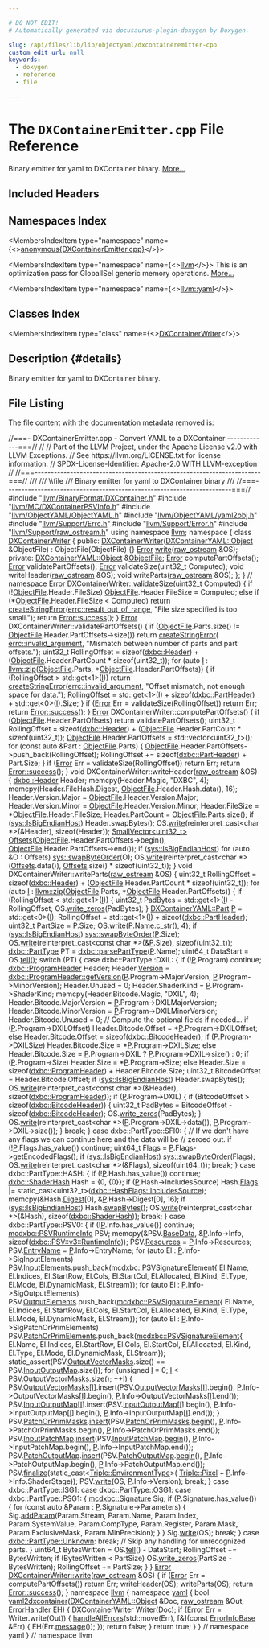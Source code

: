 ```yaml
---

# DO NOT EDIT!
# Automatically generated via docusaurus-plugin-doxygen by Doxygen.

slug: /api/files/lib/lib/objectyaml/dxcontaineremitter-cpp
custom_edit_url: null
keywords:
  - doxygen
  - reference
  - file

---
```





# The `DXContainerEmitter.cpp` File Reference

<DoxygenPage pluginConfig={pluginConfig}>

Binary emitter for yaml to DXContainer binary. <a href="#details">More...</a>

## Included Headers

<IncludesList>
<IncludesListItem
  filePath="llvm/BinaryFormat/DXContainer.h"
  permalink="/docs/api/files/include/include/llvm/include/llvm/binaryformat/dxcontainer-h"
  isLocal="true" />
<IncludesListItem
  filePath="llvm/MC/DXContainerPSVInfo.h"
  permalink="/docs/api/files/include/include/llvm/include/llvm/mc/dxcontainerpsvinfo-h"
  isLocal="true" />
<IncludesListItem
  filePath="llvm/ObjectYAML/ObjectYAML.h"
  permalink="/docs/api/files/include/include/llvm/include/llvm/objectyaml/objectyaml-h"
  isLocal="true" />
<IncludesListItem
  filePath="llvm/ObjectYAML/yaml2obj.h"
  permalink="/docs/api/files/include/include/llvm/include/llvm/objectyaml/yaml2obj-h"
  isLocal="true" />
<IncludesListItem
  filePath="llvm/Support/Errc.h"
  permalink="/docs/api/files/include/include/llvm/include/llvm/support/errc-h"
  isLocal="true" />
<IncludesListItem
  filePath="llvm/Support/Error.h"
  permalink="/docs/api/files/include/include/llvm/include/llvm/support/error-h"
  isLocal="true" />
<IncludesListItem
  filePath="llvm/Support/raw_ostream.h"
  permalink="/docs/api/files/include/include/llvm/include/llvm/support/raw-ostream-h"
  isLocal="true" />
</IncludesList>

## Namespaces Index

<MembersIndex>

<MembersIndexItem
  type="namespace"
  name={<><a href="/docs/api/namespaces/anonymous-dxcontaineremitter-cpp-">anonymous&#123;DXContainerEmitter.cpp&#125;</a></>}>
</MembersIndexItem>

<MembersIndexItem
  type="namespace"
  name={<><a href="/docs/api/namespaces/llvm">llvm</a></>}>
This is an optimization pass for GlobalISel generic memory operations. <a href="/docs/api/namespaces/llvm/#details">More...</a>
</MembersIndexItem>

<MembersIndexItem
  type="namespace"
  name={<><a href="/docs/api/namespaces/llvm/yaml">llvm::yaml</a></>}>
</MembersIndexItem>

</MembersIndex>

## Classes Index

<MembersIndex>

<MembersIndexItem
  type="class"
  name={<><a href="/docs/api/classes/anonymous-namespace-dxcontaineremitter-cpp-/dxcontainerwriter">DXContainerWriter</a></>}>
</MembersIndexItem>

</MembersIndex>

## Description {#details}

Binary emitter for yaml to DXContainer binary.

## File Listing

The file content with the documentation metadata removed is:

<ProgramListing>

<Link id="l00001" /><CodeLine lineNumber="1"><span class="doxyHighlightComment">//===- DXContainerEmitter.cpp - Convert YAML to a DXContainer -------------===//</span></CodeLine>
<Link id="l00002" /><CodeLine lineNumber="2"><span class="doxyHighlightComment">//</span></CodeLine>
<Link id="l00003" /><CodeLine lineNumber="3"><span class="doxyHighlightComment">// Part of the LLVM Project, under the Apache License v2.0 with LLVM Exceptions.</span></CodeLine>
<Link id="l00004" /><CodeLine lineNumber="4"><span class="doxyHighlightComment">// See https://llvm.org/LICENSE.txt for license information.</span></CodeLine>
<Link id="l00005" /><CodeLine lineNumber="5"><span class="doxyHighlightComment">// SPDX-License-Identifier: Apache-2.0 WITH LLVM-exception</span></CodeLine>
<Link id="l00006" /><CodeLine lineNumber="6"><span class="doxyHighlightComment">//</span></CodeLine>
<Link id="l00007" /><CodeLine lineNumber="7"><span class="doxyHighlightComment">//===----------------------------------------------------------------------===//</span></CodeLine>
<Link id="l00008" /><CodeLine lineNumber="8"><span class="doxyHighlightComment">///</span></CodeLine>
<Link id="l00009" /><CodeLine lineNumber="9"><span class="doxyHighlightComment">/// \\file</span></CodeLine>
<Link id="l00010" /><CodeLine lineNumber="10"><span class="doxyHighlightComment">/// Binary emitter for yaml to DXContainer binary</span></CodeLine>
<Link id="l00011" /><CodeLine lineNumber="11"><span class="doxyHighlightComment">///</span></CodeLine>
<Link id="l00012" /><CodeLine lineNumber="12"><span class="doxyHighlightComment">//===----------------------------------------------------------------------===//</span></CodeLine>
<Link id="l00013" /><CodeLine lineNumber="13"></CodeLine>
<Link id="l00014" /><CodeLine lineNumber="14"><span class="doxyHighlightPreprocessor">#include &quot;<a href="/docs/api/files/include/include/llvm/include/llvm/binaryformat/dxcontainer-h">llvm/BinaryFormat/DXContainer.h</a>&quot;</span></CodeLine>
<Link id="l00015" /><CodeLine lineNumber="15"><span class="doxyHighlightPreprocessor">#include &quot;<a href="/docs/api/files/include/include/llvm/include/llvm/mc/dxcontainerpsvinfo-h">llvm/MC/DXContainerPSVInfo.h</a>&quot;</span></CodeLine>
<Link id="l00016" /><CodeLine lineNumber="16"><span class="doxyHighlightPreprocessor">#include &quot;<a href="/docs/api/files/include/include/llvm/include/llvm/objectyaml/objectyaml-h">llvm/ObjectYAML/ObjectYAML.h</a>&quot;</span></CodeLine>
<Link id="l00017" /><CodeLine lineNumber="17"><span class="doxyHighlightPreprocessor">#include &quot;<a href="/docs/api/files/include/include/llvm/include/llvm/objectyaml/yaml2obj-h">llvm/ObjectYAML/yaml2obj.h</a>&quot;</span></CodeLine>
<Link id="l00018" /><CodeLine lineNumber="18"><span class="doxyHighlightPreprocessor">#include &quot;<a href="/docs/api/files/include/include/llvm/include/llvm/support/errc-h">llvm/Support/Errc.h</a>&quot;</span></CodeLine>
<Link id="l00019" /><CodeLine lineNumber="19"><span class="doxyHighlightPreprocessor">#include &quot;<a href="/docs/api/files/include/include/llvm/include/llvm/support/error-h">llvm/Support/Error.h</a>&quot;</span></CodeLine>
<Link id="l00020" /><CodeLine lineNumber="20"><span class="doxyHighlightPreprocessor">#include &quot;<a href="/docs/api/files/include/include/llvm/include/llvm/support/raw-ostream-h">llvm/Support/raw&#95;ostream.h</a>&quot;</span></CodeLine>
<Link id="l00021" /><CodeLine lineNumber="21"></CodeLine>
<Link id="l00022" /><CodeLine lineNumber="22"><span class="doxyHighlightKeyword">using namespace </span><span class="doxyHighlight"><a href="/docs/api/namespaces/llvm">llvm</a>;</span></CodeLine>
<Link id="l00023" /><CodeLine lineNumber="23"></CodeLine>
<Link id="l00024" /><CodeLine lineNumber="24" lineLink="/docs/api/namespaces/anonymous-dxcontaineremitter-cpp-"><span class="doxyHighlightKeyword">namespace </span><span class="doxyHighlight">&#123;</span></CodeLine>
<Link id="l00025" /><CodeLine lineNumber="25" lineLink="/docs/api/classes/anonymous-namespace-dxcontaineremitter-cpp-/dxcontainerwriter"><span class="doxyHighlightKeyword">class </span><span class="doxyHighlight"><a href="/docs/api/classes/anonymous-namespace-dxcontaineremitter-cpp-/dxcontainerwriter/#a652830f2daa92a1e63b02d168c4729af">DXContainerWriter</a> &#123;</span></CodeLine>
<Link id="l00026" /><CodeLine lineNumber="26"><span class="doxyHighlightKeyword">public</span><span class="doxyHighlight">:</span></CodeLine>
<Link id="l00027" /><CodeLine lineNumber="27" lineLink="/docs/api/classes/anonymous-namespace-dxcontaineremitter-cpp-/dxcontainerwriter/#a652830f2daa92a1e63b02d168c4729af"><span class="doxyHighlight">  <a href="/docs/api/classes/anonymous-namespace-dxcontaineremitter-cpp-/dxcontainerwriter/#a652830f2daa92a1e63b02d168c4729af">DXContainerWriter</a>(<a href="/docs/api/structs/llvm/dxcontaineryaml/object">DXContainerYAML::Object</a> &amp;ObjectFile)</span></CodeLine>
<Link id="l00028" /><CodeLine lineNumber="28"><span class="doxyHighlight">      : ObjectFile(ObjectFile) &#123;&#125;</span></CodeLine>
<Link id="l00029" /><CodeLine lineNumber="29"></CodeLine>
<Link id="l00030" /><CodeLine lineNumber="30"><span class="doxyHighlight">  <a href="/docs/api/classes/llvm/error">Error</a> <a href="/docs/api/namespaces/llvm/#a7363e46d4dd6c78affffabaea0de482b">write</a>(<a href="/docs/api/classes/llvm/raw-ostream">raw&#95;ostream</a> &amp;OS);</span></CodeLine>
<Link id="l00031" /><CodeLine lineNumber="31"></CodeLine>
<Link id="l00032" /><CodeLine lineNumber="32"><span class="doxyHighlightKeyword">private</span><span class="doxyHighlight">:</span></CodeLine>
<Link id="l00033" /><CodeLine lineNumber="33"><span class="doxyHighlight">  <a href="/docs/api/structs/llvm/dxcontaineryaml/object">DXContainerYAML::Object</a> &amp;<a href="/docs/api/classes/llvm/object/objectfile">ObjectFile</a>;</span></CodeLine>
<Link id="l00034" /><CodeLine lineNumber="34"></CodeLine>
<Link id="l00035" /><CodeLine lineNumber="35"><span class="doxyHighlight">  <a href="/docs/api/classes/llvm/error">Error</a> computePartOffsets();</span></CodeLine>
<Link id="l00036" /><CodeLine lineNumber="36"><span class="doxyHighlight">  <a href="/docs/api/classes/llvm/error">Error</a> validatePartOffsets();</span></CodeLine>
<Link id="l00037" /><CodeLine lineNumber="37"><span class="doxyHighlight">  <a href="/docs/api/classes/llvm/error">Error</a> validateSize(uint32&#95;t Computed);</span></CodeLine>
<Link id="l00038" /><CodeLine lineNumber="38"></CodeLine>
<Link id="l00039" /><CodeLine lineNumber="39"><span class="doxyHighlight">  </span><span class="doxyHighlightKeywordType">void</span><span class="doxyHighlight"> writeHeader(<a href="/docs/api/classes/llvm/raw-ostream">raw&#95;ostream</a> &amp;OS);</span></CodeLine>
<Link id="l00040" /><CodeLine lineNumber="40"><span class="doxyHighlight">  </span><span class="doxyHighlightKeywordType">void</span><span class="doxyHighlight"> writeParts(<a href="/docs/api/classes/llvm/raw-ostream">raw&#95;ostream</a> &amp;OS);</span></CodeLine>
<Link id="l00041" /><CodeLine lineNumber="41"><span class="doxyHighlight">&#125;;</span></CodeLine>
<Link id="l00042" /><CodeLine lineNumber="42"><span class="doxyHighlight">&#125; </span><span class="doxyHighlightComment">// namespace</span></CodeLine>
<Link id="l00043" /><CodeLine lineNumber="43"></CodeLine>
<Link id="l00044" /><CodeLine lineNumber="44"><span class="doxyHighlight"><a href="/docs/api/classes/llvm/error">Error</a> DXContainerWriter::validateSize(uint32&#95;t Computed) &#123;</span></CodeLine>
<Link id="l00045" /><CodeLine lineNumber="45"><span class="doxyHighlight">  </span><span class="doxyHighlightKeywordFlow">if</span><span class="doxyHighlight"> (!<a href="/docs/api/classes/llvm/object/objectfile">ObjectFile</a>.Header.FileSize)</span></CodeLine>
<Link id="l00046" /><CodeLine lineNumber="46"><span class="doxyHighlight">    <a href="/docs/api/classes/llvm/object/objectfile">ObjectFile</a>.Header.FileSize = Computed;</span></CodeLine>
<Link id="l00047" /><CodeLine lineNumber="47"><span class="doxyHighlight">  </span><span class="doxyHighlightKeywordFlow">else</span><span class="doxyHighlight"> </span><span class="doxyHighlightKeywordFlow">if</span><span class="doxyHighlight"> (&#42;<a href="/docs/api/classes/llvm/object/objectfile">ObjectFile</a>.Header.FileSize &lt; Computed)</span></CodeLine>
<Link id="l00048" /><CodeLine lineNumber="48"><span class="doxyHighlight">    </span><span class="doxyHighlightKeywordFlow">return</span><span class="doxyHighlight"> <a href="/docs/api/namespaces/llvm/#a4d2fd926089a58d482fb67a362e11bad">createStringError</a>(<a href="/docs/api/namespaces/llvm/#a59739a4f15fb2ec57a6b7fcfe938546ba8e0fafb181567cc468e1ee81983d739d">errc::result&#95;out&#95;of&#95;range</a>,</span></CodeLine>
<Link id="l00049" /><CodeLine lineNumber="49"><span class="doxyHighlight">                             </span><span class="doxyHighlightStringLiteral">&quot;File size specified is too small.&quot;</span><span class="doxyHighlight">);</span></CodeLine>
<Link id="l00050" /><CodeLine lineNumber="50"><span class="doxyHighlight">  </span><span class="doxyHighlightKeywordFlow">return</span><span class="doxyHighlight"> <a href="/docs/api/classes/llvm/error/#a4dfd0813c3d0e0a30439b5a3e9196b59">Error::success</a>();</span></CodeLine>
<Link id="l00051" /><CodeLine lineNumber="51"><span class="doxyHighlight">&#125;</span></CodeLine>
<Link id="l00052" /><CodeLine lineNumber="52"></CodeLine>
<Link id="l00053" /><CodeLine lineNumber="53"><span class="doxyHighlight"><a href="/docs/api/classes/llvm/error">Error</a> DXContainerWriter::validatePartOffsets() &#123;</span></CodeLine>
<Link id="l00054" /><CodeLine lineNumber="54"><span class="doxyHighlight">  </span><span class="doxyHighlightKeywordFlow">if</span><span class="doxyHighlight"> (<a href="/docs/api/classes/llvm/object/objectfile">ObjectFile</a>.Parts.size() != <a href="/docs/api/classes/llvm/object/objectfile">ObjectFile</a>.Header.PartOffsets-&gt;size())</span></CodeLine>
<Link id="l00055" /><CodeLine lineNumber="55"><span class="doxyHighlight">    </span><span class="doxyHighlightKeywordFlow">return</span><span class="doxyHighlight"> <a href="/docs/api/namespaces/llvm/#a4d2fd926089a58d482fb67a362e11bad">createStringError</a>(</span></CodeLine>
<Link id="l00056" /><CodeLine lineNumber="56"><span class="doxyHighlight">        <a href="/docs/api/namespaces/llvm/#a59739a4f15fb2ec57a6b7fcfe938546bae55d43eabeefe5a8271b4a3c898bd18f">errc::invalid&#95;argument</a>,</span></CodeLine>
<Link id="l00057" /><CodeLine lineNumber="57"><span class="doxyHighlight">        </span><span class="doxyHighlightStringLiteral">&quot;Mismatch between number of parts and part offsets.&quot;</span><span class="doxyHighlight">);</span></CodeLine>
<Link id="l00058" /><CodeLine lineNumber="58"><span class="doxyHighlight">  uint32&#95;t RollingOffset =</span></CodeLine>
<Link id="l00059" /><CodeLine lineNumber="59"><span class="doxyHighlight">      </span><span class="doxyHighlightKeyword">sizeof</span><span class="doxyHighlight">(<a href="/docs/api/structs/llvm/dxbc/header">dxbc::Header</a>) + (<a href="/docs/api/classes/llvm/object/objectfile">ObjectFile</a>.Header.PartCount &#42; </span><span class="doxyHighlightKeyword">sizeof</span><span class="doxyHighlight">(uint32&#95;t));</span></CodeLine>
<Link id="l00060" /><CodeLine lineNumber="60"><span class="doxyHighlight">  </span><span class="doxyHighlightKeywordFlow">for</span><span class="doxyHighlight"> (</span><span class="doxyHighlightKeyword">auto</span><span class="doxyHighlight"> <a href="/docs/api/files/lib/lib/support/md5-cpp/#ac0eafdc9ee161b71e7af98af736952fd">I</a> : <a href="/docs/api/namespaces/llvm/#a06041e3bf4b0a9e8984809413ddd9506">llvm::zip</a>(<a href="/docs/api/classes/llvm/object/objectfile">ObjectFile</a>.Parts, &#42;<a href="/docs/api/classes/llvm/object/objectfile">ObjectFile</a>.Header.PartOffsets)) &#123;</span></CodeLine>
<Link id="l00061" /><CodeLine lineNumber="61"><span class="doxyHighlight">    </span><span class="doxyHighlightKeywordFlow">if</span><span class="doxyHighlight"> (RollingOffset &gt; std::get&lt;1&gt;(<a href="/docs/api/files/lib/lib/support/md5-cpp/#ac0eafdc9ee161b71e7af98af736952fd">I</a>))</span></CodeLine>
<Link id="l00062" /><CodeLine lineNumber="62"><span class="doxyHighlight">      </span><span class="doxyHighlightKeywordFlow">return</span><span class="doxyHighlight"> <a href="/docs/api/namespaces/llvm/#a4d2fd926089a58d482fb67a362e11bad">createStringError</a>(<a href="/docs/api/namespaces/llvm/#a59739a4f15fb2ec57a6b7fcfe938546bae55d43eabeefe5a8271b4a3c898bd18f">errc::invalid&#95;argument</a>,</span></CodeLine>
<Link id="l00063" /><CodeLine lineNumber="63"><span class="doxyHighlight">                               </span><span class="doxyHighlightStringLiteral">&quot;Offset mismatch, not enough space for data.&quot;</span><span class="doxyHighlight">);</span></CodeLine>
<Link id="l00064" /><CodeLine lineNumber="64"><span class="doxyHighlight">    RollingOffset =</span></CodeLine>
<Link id="l00065" /><CodeLine lineNumber="65"><span class="doxyHighlight">        std::get&lt;1&gt;(<a href="/docs/api/files/lib/lib/support/md5-cpp/#ac0eafdc9ee161b71e7af98af736952fd">I</a>) + </span><span class="doxyHighlightKeyword">sizeof</span><span class="doxyHighlight">(<a href="/docs/api/structs/llvm/dxbc/partheader">dxbc::PartHeader</a>) + std::get&lt;0&gt;(<a href="/docs/api/files/lib/lib/support/md5-cpp/#ac0eafdc9ee161b71e7af98af736952fd">I</a>).Size;</span></CodeLine>
<Link id="l00066" /><CodeLine lineNumber="66"><span class="doxyHighlight">  &#125;</span></CodeLine>
<Link id="l00067" /><CodeLine lineNumber="67"><span class="doxyHighlight">  </span><span class="doxyHighlightKeywordFlow">if</span><span class="doxyHighlight"> (<a href="/docs/api/classes/llvm/error">Error</a> Err = validateSize(RollingOffset))</span></CodeLine>
<Link id="l00068" /><CodeLine lineNumber="68"><span class="doxyHighlight">    </span><span class="doxyHighlightKeywordFlow">return</span><span class="doxyHighlight"> Err;</span></CodeLine>
<Link id="l00069" /><CodeLine lineNumber="69"></CodeLine>
<Link id="l00070" /><CodeLine lineNumber="70"><span class="doxyHighlight">  </span><span class="doxyHighlightKeywordFlow">return</span><span class="doxyHighlight"> <a href="/docs/api/classes/llvm/error/#a4dfd0813c3d0e0a30439b5a3e9196b59">Error::success</a>();</span></CodeLine>
<Link id="l00071" /><CodeLine lineNumber="71"><span class="doxyHighlight">&#125;</span></CodeLine>
<Link id="l00072" /><CodeLine lineNumber="72"></CodeLine>
<Link id="l00073" /><CodeLine lineNumber="73"><span class="doxyHighlight"><a href="/docs/api/classes/llvm/error">Error</a> DXContainerWriter::computePartOffsets() &#123;</span></CodeLine>
<Link id="l00074" /><CodeLine lineNumber="74"><span class="doxyHighlight">  </span><span class="doxyHighlightKeywordFlow">if</span><span class="doxyHighlight"> (<a href="/docs/api/classes/llvm/object/objectfile">ObjectFile</a>.Header.PartOffsets)</span></CodeLine>
<Link id="l00075" /><CodeLine lineNumber="75"><span class="doxyHighlight">    </span><span class="doxyHighlightKeywordFlow">return</span><span class="doxyHighlight"> validatePartOffsets();</span></CodeLine>
<Link id="l00076" /><CodeLine lineNumber="76"><span class="doxyHighlight">  uint32&#95;t RollingOffset =</span></CodeLine>
<Link id="l00077" /><CodeLine lineNumber="77"><span class="doxyHighlight">      </span><span class="doxyHighlightKeyword">sizeof</span><span class="doxyHighlight">(<a href="/docs/api/structs/llvm/dxbc/header">dxbc::Header</a>) + (<a href="/docs/api/classes/llvm/object/objectfile">ObjectFile</a>.Header.PartCount &#42; </span><span class="doxyHighlightKeyword">sizeof</span><span class="doxyHighlight">(uint32&#95;t));</span></CodeLine>
<Link id="l00078" /><CodeLine lineNumber="78"><span class="doxyHighlight">  <a href="/docs/api/classes/llvm/object/objectfile">ObjectFile</a>.Header.PartOffsets = std::vector&lt;uint32&#95;t&gt;();</span></CodeLine>
<Link id="l00079" /><CodeLine lineNumber="79"><span class="doxyHighlight">  </span><span class="doxyHighlightKeywordFlow">for</span><span class="doxyHighlight"> (</span><span class="doxyHighlightKeyword">const</span><span class="doxyHighlight"> </span><span class="doxyHighlightKeyword">auto</span><span class="doxyHighlight"> &amp;Part : <a href="/docs/api/classes/llvm/object/objectfile">ObjectFile</a>.Parts) &#123;</span></CodeLine>
<Link id="l00080" /><CodeLine lineNumber="80"><span class="doxyHighlight">    <a href="/docs/api/classes/llvm/object/objectfile">ObjectFile</a>.Header.PartOffsets-&gt;push&#95;back(RollingOffset);</span></CodeLine>
<Link id="l00081" /><CodeLine lineNumber="81"><span class="doxyHighlight">    RollingOffset += </span><span class="doxyHighlightKeyword">sizeof</span><span class="doxyHighlight">(<a href="/docs/api/structs/llvm/dxbc/partheader">dxbc::PartHeader</a>) + Part.Size;</span></CodeLine>
<Link id="l00082" /><CodeLine lineNumber="82"><span class="doxyHighlight">  &#125;</span></CodeLine>
<Link id="l00083" /><CodeLine lineNumber="83"><span class="doxyHighlight">  </span><span class="doxyHighlightKeywordFlow">if</span><span class="doxyHighlight"> (<a href="/docs/api/classes/llvm/error">Error</a> Err = validateSize(RollingOffset))</span></CodeLine>
<Link id="l00084" /><CodeLine lineNumber="84"><span class="doxyHighlight">    </span><span class="doxyHighlightKeywordFlow">return</span><span class="doxyHighlight"> Err;</span></CodeLine>
<Link id="l00085" /><CodeLine lineNumber="85"></CodeLine>
<Link id="l00086" /><CodeLine lineNumber="86"><span class="doxyHighlight">  </span><span class="doxyHighlightKeywordFlow">return</span><span class="doxyHighlight"> <a href="/docs/api/classes/llvm/error/#a4dfd0813c3d0e0a30439b5a3e9196b59">Error::success</a>();</span></CodeLine>
<Link id="l00087" /><CodeLine lineNumber="87"><span class="doxyHighlight">&#125;</span></CodeLine>
<Link id="l00088" /><CodeLine lineNumber="88"></CodeLine>
<Link id="l00089" /><CodeLine lineNumber="89"><span class="doxyHighlightKeywordType">void</span><span class="doxyHighlight"> DXContainerWriter::writeHeader(<a href="/docs/api/classes/llvm/raw-ostream">raw&#95;ostream</a> &amp;OS) &#123;</span></CodeLine>
<Link id="l00090" /><CodeLine lineNumber="90"><span class="doxyHighlight">  <a href="/docs/api/structs/llvm/dxbc/header">dxbc::Header</a> Header;</span></CodeLine>
<Link id="l00091" /><CodeLine lineNumber="91"><span class="doxyHighlight">  memcpy(Header.Magic, </span><span class="doxyHighlightStringLiteral">&quot;DXBC&quot;</span><span class="doxyHighlight">, 4);</span></CodeLine>
<Link id="l00092" /><CodeLine lineNumber="92"><span class="doxyHighlight">  memcpy(Header.FileHash.Digest, <a href="/docs/api/classes/llvm/object/objectfile">ObjectFile</a>.Header.Hash.data(), 16);</span></CodeLine>
<Link id="l00093" /><CodeLine lineNumber="93"><span class="doxyHighlight">  Header.Version.Major = <a href="/docs/api/classes/llvm/object/objectfile">ObjectFile</a>.Header.Version.Major;</span></CodeLine>
<Link id="l00094" /><CodeLine lineNumber="94"><span class="doxyHighlight">  Header.Version.Minor = <a href="/docs/api/classes/llvm/object/objectfile">ObjectFile</a>.Header.Version.Minor;</span></CodeLine>
<Link id="l00095" /><CodeLine lineNumber="95"><span class="doxyHighlight">  Header.FileSize = &#42;<a href="/docs/api/classes/llvm/object/objectfile">ObjectFile</a>.Header.FileSize;</span></CodeLine>
<Link id="l00096" /><CodeLine lineNumber="96"><span class="doxyHighlight">  Header.PartCount = <a href="/docs/api/classes/llvm/object/objectfile">ObjectFile</a>.Parts.size();</span></CodeLine>
<Link id="l00097" /><CodeLine lineNumber="97"><span class="doxyHighlight">  </span><span class="doxyHighlightKeywordFlow">if</span><span class="doxyHighlight"> (<a href="/docs/api/namespaces/llvm/sys/#ab9f705441a3a825d4b8a93ca4476d4e7">sys::IsBigEndianHost</a>)</span></CodeLine>
<Link id="l00098" /><CodeLine lineNumber="98"><span class="doxyHighlight">    Header.swapBytes();</span></CodeLine>
<Link id="l00099" /><CodeLine lineNumber="99"><span class="doxyHighlight">  OS.<a href="/docs/api/classes/llvm/raw-ostream/#a6e0cbc5c8568d8446c284c8538b2c9f1">write</a>(</span><span class="doxyHighlightKeyword">reinterpret&#95;cast&lt;</span><span class="doxyHighlightKeywordType">char</span><span class="doxyHighlight"> &#42;</span><span class="doxyHighlightKeyword">&gt;</span><span class="doxyHighlight">(&amp;Header), </span><span class="doxyHighlightKeyword">sizeof</span><span class="doxyHighlight">(Header));</span></CodeLine>
<Link id="l00100" /><CodeLine lineNumber="100"><span class="doxyHighlight">  <a href="/docs/api/classes/llvm/smallvector">SmallVector&lt;uint32&#95;t&gt;</a> <a href="/docs/api/namespaces/llvm/si/kernelinputoffsets/#a58b4eae4b0a45d478c7c0f3959b04612">Offsets</a>(<a href="/docs/api/classes/llvm/object/objectfile">ObjectFile</a>.Header.PartOffsets-&gt;begin(),</span></CodeLine>
<Link id="l00101" /><CodeLine lineNumber="101"><span class="doxyHighlight">                                <a href="/docs/api/classes/llvm/object/objectfile">ObjectFile</a>.Header.PartOffsets-&gt;end());</span></CodeLine>
<Link id="l00102" /><CodeLine lineNumber="102"><span class="doxyHighlight">  </span><span class="doxyHighlightKeywordFlow">if</span><span class="doxyHighlight"> (<a href="/docs/api/namespaces/llvm/sys/#ab9f705441a3a825d4b8a93ca4476d4e7">sys::IsBigEndianHost</a>)</span></CodeLine>
<Link id="l00103" /><CodeLine lineNumber="103"><span class="doxyHighlight">    </span><span class="doxyHighlightKeywordFlow">for</span><span class="doxyHighlight"> (</span><span class="doxyHighlightKeyword">auto</span><span class="doxyHighlight"> &amp;O : Offsets)</span></CodeLine>
<Link id="l00104" /><CodeLine lineNumber="104"><span class="doxyHighlight">      <a href="/docs/api/namespaces/llvm/sys/#ad0e418047a3e04c4fd1fb83325b571ae">sys::swapByteOrder</a>(O);</span></CodeLine>
<Link id="l00105" /><CodeLine lineNumber="105"><span class="doxyHighlight">  OS.<a href="/docs/api/classes/llvm/raw-ostream/#a6e0cbc5c8568d8446c284c8538b2c9f1">write</a>(</span><span class="doxyHighlightKeyword">reinterpret&#95;cast&lt;</span><span class="doxyHighlightKeywordType">char</span><span class="doxyHighlight"> &#42;</span><span class="doxyHighlightKeyword">&gt;</span><span class="doxyHighlight">(<a href="/docs/api/namespaces/llvm/si/kernelinputoffsets/#a58b4eae4b0a45d478c7c0f3959b04612">Offsets</a>.data()),</span></CodeLine>
<Link id="l00106" /><CodeLine lineNumber="106"><span class="doxyHighlight">           <a href="/docs/api/namespaces/llvm/si/kernelinputoffsets/#a58b4eae4b0a45d478c7c0f3959b04612">Offsets</a>.size() &#42; </span><span class="doxyHighlightKeyword">sizeof</span><span class="doxyHighlight">(uint32&#95;t));</span></CodeLine>
<Link id="l00107" /><CodeLine lineNumber="107"><span class="doxyHighlight">&#125;</span></CodeLine>
<Link id="l00108" /><CodeLine lineNumber="108"></CodeLine>
<Link id="l00109" /><CodeLine lineNumber="109"><span class="doxyHighlightKeywordType">void</span><span class="doxyHighlight"> DXContainerWriter::writeParts(<a href="/docs/api/classes/llvm/raw-ostream">raw&#95;ostream</a> &amp;OS) &#123;</span></CodeLine>
<Link id="l00110" /><CodeLine lineNumber="110"><span class="doxyHighlight">  uint32&#95;t RollingOffset =</span></CodeLine>
<Link id="l00111" /><CodeLine lineNumber="111"><span class="doxyHighlight">      </span><span class="doxyHighlightKeyword">sizeof</span><span class="doxyHighlight">(<a href="/docs/api/structs/llvm/dxbc/header">dxbc::Header</a>) + (<a href="/docs/api/classes/llvm/object/objectfile">ObjectFile</a>.Header.PartCount &#42; </span><span class="doxyHighlightKeyword">sizeof</span><span class="doxyHighlight">(uint32&#95;t));</span></CodeLine>
<Link id="l00112" /><CodeLine lineNumber="112"><span class="doxyHighlight">  </span><span class="doxyHighlightKeywordFlow">for</span><span class="doxyHighlight"> (</span><span class="doxyHighlightKeyword">auto</span><span class="doxyHighlight"> <a href="/docs/api/files/lib/lib/support/md5-cpp/#ac0eafdc9ee161b71e7af98af736952fd">I</a> : <a href="/docs/api/namespaces/llvm/#a06041e3bf4b0a9e8984809413ddd9506">llvm::zip</a>(<a href="/docs/api/classes/llvm/object/objectfile">ObjectFile</a>.Parts, &#42;<a href="/docs/api/classes/llvm/object/objectfile">ObjectFile</a>.Header.PartOffsets)) &#123;</span></CodeLine>
<Link id="l00113" /><CodeLine lineNumber="113"><span class="doxyHighlight">    </span><span class="doxyHighlightKeywordFlow">if</span><span class="doxyHighlight"> (RollingOffset &lt; std::get&lt;1&gt;(<a href="/docs/api/files/lib/lib/support/md5-cpp/#ac0eafdc9ee161b71e7af98af736952fd">I</a>)) &#123;</span></CodeLine>
<Link id="l00114" /><CodeLine lineNumber="114"><span class="doxyHighlight">      uint32&#95;t PadBytes = std::get&lt;1&gt;(<a href="/docs/api/files/lib/lib/support/md5-cpp/#ac0eafdc9ee161b71e7af98af736952fd">I</a>) - RollingOffset;</span></CodeLine>
<Link id="l00115" /><CodeLine lineNumber="115"><span class="doxyHighlight">      OS.<a href="/docs/api/classes/llvm/raw-ostream/#a06288f4d38e1d74fc7a1d10056d88373">write&#95;zeros</a>(PadBytes);</span></CodeLine>
<Link id="l00116" /><CodeLine lineNumber="116"><span class="doxyHighlight">    &#125;</span></CodeLine>
<Link id="l00117" /><CodeLine lineNumber="117"><span class="doxyHighlight">    <a href="/docs/api/structs/llvm/dxcontaineryaml/part">DXContainerYAML::Part</a> <a href="/docs/api/files/lib/lib/option/option-cpp/#a04665169063c8ca1f2ea96c27fc7c2b2">P</a> = std::get&lt;0&gt;(<a href="/docs/api/files/lib/lib/support/md5-cpp/#ac0eafdc9ee161b71e7af98af736952fd">I</a>);</span></CodeLine>
<Link id="l00118" /><CodeLine lineNumber="118"><span class="doxyHighlight">    RollingOffset = std::get&lt;1&gt;(<a href="/docs/api/files/lib/lib/support/md5-cpp/#ac0eafdc9ee161b71e7af98af736952fd">I</a>) + </span><span class="doxyHighlightKeyword">sizeof</span><span class="doxyHighlight">(<a href="/docs/api/structs/llvm/dxbc/partheader">dxbc::PartHeader</a>);</span></CodeLine>
<Link id="l00119" /><CodeLine lineNumber="119"><span class="doxyHighlight">    uint32&#95;t PartSize = <a href="/docs/api/files/lib/lib/option/option-cpp/#a04665169063c8ca1f2ea96c27fc7c2b2">P</a>.Size;</span></CodeLine>
<Link id="l00120" /><CodeLine lineNumber="120"></CodeLine>
<Link id="l00121" /><CodeLine lineNumber="121"><span class="doxyHighlight">    OS.<a href="/docs/api/classes/llvm/raw-ostream/#a6e0cbc5c8568d8446c284c8538b2c9f1">write</a>(<a href="/docs/api/files/lib/lib/option/option-cpp/#a04665169063c8ca1f2ea96c27fc7c2b2">P</a>.Name.c&#95;str(), 4);</span></CodeLine>
<Link id="l00122" /><CodeLine lineNumber="122"><span class="doxyHighlight">    </span><span class="doxyHighlightKeywordFlow">if</span><span class="doxyHighlight"> (<a href="/docs/api/namespaces/llvm/sys/#ab9f705441a3a825d4b8a93ca4476d4e7">sys::IsBigEndianHost</a>)</span></CodeLine>
<Link id="l00123" /><CodeLine lineNumber="123"><span class="doxyHighlight">      <a href="/docs/api/namespaces/llvm/sys/#ad0e418047a3e04c4fd1fb83325b571ae">sys::swapByteOrder</a>(<a href="/docs/api/files/lib/lib/option/option-cpp/#a04665169063c8ca1f2ea96c27fc7c2b2">P</a>.Size);</span></CodeLine>
<Link id="l00124" /><CodeLine lineNumber="124"><span class="doxyHighlight">    OS.<a href="/docs/api/classes/llvm/raw-ostream/#a6e0cbc5c8568d8446c284c8538b2c9f1">write</a>(</span><span class="doxyHighlightKeyword">reinterpret&#95;cast&lt;</span><span class="doxyHighlightKeyword">const </span><span class="doxyHighlightKeywordType">char</span><span class="doxyHighlight"> &#42;</span><span class="doxyHighlightKeyword">&gt;</span><span class="doxyHighlight">(&amp;<a href="/docs/api/files/lib/lib/option/option-cpp/#a04665169063c8ca1f2ea96c27fc7c2b2">P</a>.Size), </span><span class="doxyHighlightKeyword">sizeof</span><span class="doxyHighlight">(uint32&#95;t));</span></CodeLine>
<Link id="l00125" /><CodeLine lineNumber="125"></CodeLine>
<Link id="l00126" /><CodeLine lineNumber="126"><span class="doxyHighlight">    <a href="/docs/api/namespaces/llvm/dxbc/#a2ea8e84db66897571f58bd73552b388a">dxbc::PartType</a> PT = <a href="/docs/api/namespaces/llvm/dxbc/#a22967e47fc32d184579dc8442b979a4b">dxbc::parsePartType</a>(<a href="/docs/api/files/lib/lib/option/option-cpp/#a04665169063c8ca1f2ea96c27fc7c2b2">P</a>.Name);</span></CodeLine>
<Link id="l00127" /><CodeLine lineNumber="127"></CodeLine>
<Link id="l00128" /><CodeLine lineNumber="128"><span class="doxyHighlight">    uint64&#95;t DataStart = OS.<a href="/docs/api/classes/llvm/raw-ostream/#a0f90ad570f71349466844ee9f2d06cd1">tell</a>();</span></CodeLine>
<Link id="l00129" /><CodeLine lineNumber="129"><span class="doxyHighlight">    </span><span class="doxyHighlightKeywordFlow">switch</span><span class="doxyHighlight"> (PT) &#123;</span></CodeLine>
<Link id="l00130" /><CodeLine lineNumber="130"><span class="doxyHighlight">    </span><span class="doxyHighlightKeywordFlow">case</span><span class="doxyHighlight"> dxbc::PartType::DXIL: &#123;</span></CodeLine>
<Link id="l00131" /><CodeLine lineNumber="131"><span class="doxyHighlight">      </span><span class="doxyHighlightKeywordFlow">if</span><span class="doxyHighlight"> (!<a href="/docs/api/files/lib/lib/option/option-cpp/#a04665169063c8ca1f2ea96c27fc7c2b2">P</a>.Program)</span></CodeLine>
<Link id="l00132" /><CodeLine lineNumber="132"><span class="doxyHighlight">        </span><span class="doxyHighlightKeywordFlow">continue</span><span class="doxyHighlight">;</span></CodeLine>
<Link id="l00133" /><CodeLine lineNumber="133"><span class="doxyHighlight">      <a href="/docs/api/structs/llvm/dxbc/programheader">dxbc::ProgramHeader</a> Header;</span></CodeLine>
<Link id="l00134" /><CodeLine lineNumber="134"><span class="doxyHighlight">      Header.<a href="/docs/api/structs/llvm/dxbc/programheader/#a0ba16d493602bfe2649dfd3da5f5d7be">Version</a> = <a href="/docs/api/structs/llvm/dxbc/programheader/#a5c00681754571356838664f33a11aded">dxbc::ProgramHeader::getVersion</a>(<a href="/docs/api/files/lib/lib/option/option-cpp/#a04665169063c8ca1f2ea96c27fc7c2b2">P</a>.Program-&gt;MajorVersion,</span></CodeLine>
<Link id="l00135" /><CodeLine lineNumber="135"><span class="doxyHighlight">                                                       <a href="/docs/api/files/lib/lib/option/option-cpp/#a04665169063c8ca1f2ea96c27fc7c2b2">P</a>.Program-&gt;MinorVersion);</span></CodeLine>
<Link id="l00136" /><CodeLine lineNumber="136"><span class="doxyHighlight">      Header.Unused = 0;</span></CodeLine>
<Link id="l00137" /><CodeLine lineNumber="137"><span class="doxyHighlight">      Header.ShaderKind = <a href="/docs/api/files/lib/lib/option/option-cpp/#a04665169063c8ca1f2ea96c27fc7c2b2">P</a>.Program-&gt;ShaderKind;</span></CodeLine>
<Link id="l00138" /><CodeLine lineNumber="138"><span class="doxyHighlight">      memcpy(Header.Bitcode.Magic, </span><span class="doxyHighlightStringLiteral">&quot;DXIL&quot;</span><span class="doxyHighlight">, 4);</span></CodeLine>
<Link id="l00139" /><CodeLine lineNumber="139"><span class="doxyHighlight">      Header.Bitcode.MajorVersion = <a href="/docs/api/files/lib/lib/option/option-cpp/#a04665169063c8ca1f2ea96c27fc7c2b2">P</a>.Program-&gt;DXILMajorVersion;</span></CodeLine>
<Link id="l00140" /><CodeLine lineNumber="140"><span class="doxyHighlight">      Header.Bitcode.MinorVersion = <a href="/docs/api/files/lib/lib/option/option-cpp/#a04665169063c8ca1f2ea96c27fc7c2b2">P</a>.Program-&gt;DXILMinorVersion;</span></CodeLine>
<Link id="l00141" /><CodeLine lineNumber="141"><span class="doxyHighlight">      Header.Bitcode.Unused = 0;</span></CodeLine>
<Link id="l00142" /><CodeLine lineNumber="142"></CodeLine>
<Link id="l00143" /><CodeLine lineNumber="143"><span class="doxyHighlight">      </span><span class="doxyHighlightComment">// Compute the optional fields if needed...</span></CodeLine>
<Link id="l00144" /><CodeLine lineNumber="144"><span class="doxyHighlight">      </span><span class="doxyHighlightKeywordFlow">if</span><span class="doxyHighlight"> (<a href="/docs/api/files/lib/lib/option/option-cpp/#a04665169063c8ca1f2ea96c27fc7c2b2">P</a>.Program-&gt;DXILOffset)</span></CodeLine>
<Link id="l00145" /><CodeLine lineNumber="145"><span class="doxyHighlight">        Header.Bitcode.Offset = &#42;<a href="/docs/api/files/lib/lib/option/option-cpp/#a04665169063c8ca1f2ea96c27fc7c2b2">P</a>.Program-&gt;DXILOffset;</span></CodeLine>
<Link id="l00146" /><CodeLine lineNumber="146"><span class="doxyHighlight">      </span><span class="doxyHighlightKeywordFlow">else</span></CodeLine>
<Link id="l00147" /><CodeLine lineNumber="147"><span class="doxyHighlight">        Header.Bitcode.Offset = </span><span class="doxyHighlightKeyword">sizeof</span><span class="doxyHighlight">(<a href="/docs/api/structs/llvm/dxbc/bitcodeheader">dxbc::BitcodeHeader</a>);</span></CodeLine>
<Link id="l00148" /><CodeLine lineNumber="148"></CodeLine>
<Link id="l00149" /><CodeLine lineNumber="149"><span class="doxyHighlight">      </span><span class="doxyHighlightKeywordFlow">if</span><span class="doxyHighlight"> (<a href="/docs/api/files/lib/lib/option/option-cpp/#a04665169063c8ca1f2ea96c27fc7c2b2">P</a>.Program-&gt;DXILSize)</span></CodeLine>
<Link id="l00150" /><CodeLine lineNumber="150"><span class="doxyHighlight">        Header.Bitcode.Size = &#42;<a href="/docs/api/files/lib/lib/option/option-cpp/#a04665169063c8ca1f2ea96c27fc7c2b2">P</a>.Program-&gt;DXILSize;</span></CodeLine>
<Link id="l00151" /><CodeLine lineNumber="151"><span class="doxyHighlight">      </span><span class="doxyHighlightKeywordFlow">else</span></CodeLine>
<Link id="l00152" /><CodeLine lineNumber="152"><span class="doxyHighlight">        Header.Bitcode.Size = <a href="/docs/api/files/lib/lib/option/option-cpp/#a04665169063c8ca1f2ea96c27fc7c2b2">P</a>.Program-&gt;DXIL ? <a href="/docs/api/files/lib/lib/option/option-cpp/#a04665169063c8ca1f2ea96c27fc7c2b2">P</a>.Program-&gt;DXIL-&gt;size() : 0;</span></CodeLine>
<Link id="l00153" /><CodeLine lineNumber="153"></CodeLine>
<Link id="l00154" /><CodeLine lineNumber="154"><span class="doxyHighlight">      </span><span class="doxyHighlightKeywordFlow">if</span><span class="doxyHighlight"> (<a href="/docs/api/files/lib/lib/option/option-cpp/#a04665169063c8ca1f2ea96c27fc7c2b2">P</a>.Program-&gt;Size)</span></CodeLine>
<Link id="l00155" /><CodeLine lineNumber="155"><span class="doxyHighlight">        Header.Size = &#42;<a href="/docs/api/files/lib/lib/option/option-cpp/#a04665169063c8ca1f2ea96c27fc7c2b2">P</a>.Program-&gt;Size;</span></CodeLine>
<Link id="l00156" /><CodeLine lineNumber="156"><span class="doxyHighlight">      </span><span class="doxyHighlightKeywordFlow">else</span></CodeLine>
<Link id="l00157" /><CodeLine lineNumber="157"><span class="doxyHighlight">        Header.Size = </span><span class="doxyHighlightKeyword">sizeof</span><span class="doxyHighlight">(<a href="/docs/api/structs/llvm/dxbc/programheader">dxbc::ProgramHeader</a>) + Header.Bitcode.Size;</span></CodeLine>
<Link id="l00158" /><CodeLine lineNumber="158"></CodeLine>
<Link id="l00159" /><CodeLine lineNumber="159"><span class="doxyHighlight">      uint32&#95;t BitcodeOffset = Header.Bitcode.Offset;</span></CodeLine>
<Link id="l00160" /><CodeLine lineNumber="160"><span class="doxyHighlight">      </span><span class="doxyHighlightKeywordFlow">if</span><span class="doxyHighlight"> (<a href="/docs/api/namespaces/llvm/sys/#ab9f705441a3a825d4b8a93ca4476d4e7">sys::IsBigEndianHost</a>)</span></CodeLine>
<Link id="l00161" /><CodeLine lineNumber="161"><span class="doxyHighlight">        Header.swapBytes();</span></CodeLine>
<Link id="l00162" /><CodeLine lineNumber="162"><span class="doxyHighlight">      OS.<a href="/docs/api/classes/llvm/raw-ostream/#a6e0cbc5c8568d8446c284c8538b2c9f1">write</a>(</span><span class="doxyHighlightKeyword">reinterpret&#95;cast&lt;</span><span class="doxyHighlightKeyword">const </span><span class="doxyHighlightKeywordType">char</span><span class="doxyHighlight"> &#42;</span><span class="doxyHighlightKeyword">&gt;</span><span class="doxyHighlight">(&amp;Header),</span></CodeLine>
<Link id="l00163" /><CodeLine lineNumber="163"><span class="doxyHighlight">               </span><span class="doxyHighlightKeyword">sizeof</span><span class="doxyHighlight">(<a href="/docs/api/structs/llvm/dxbc/programheader">dxbc::ProgramHeader</a>));</span></CodeLine>
<Link id="l00164" /><CodeLine lineNumber="164"><span class="doxyHighlight">      </span><span class="doxyHighlightKeywordFlow">if</span><span class="doxyHighlight"> (<a href="/docs/api/files/lib/lib/option/option-cpp/#a04665169063c8ca1f2ea96c27fc7c2b2">P</a>.Program-&gt;DXIL) &#123;</span></CodeLine>
<Link id="l00165" /><CodeLine lineNumber="165"><span class="doxyHighlight">        </span><span class="doxyHighlightKeywordFlow">if</span><span class="doxyHighlight"> (BitcodeOffset &gt; </span><span class="doxyHighlightKeyword">sizeof</span><span class="doxyHighlight">(<a href="/docs/api/structs/llvm/dxbc/bitcodeheader">dxbc::BitcodeHeader</a>)) &#123;</span></CodeLine>
<Link id="l00166" /><CodeLine lineNumber="166"><span class="doxyHighlight">          uint32&#95;t PadBytes = BitcodeOffset - </span><span class="doxyHighlightKeyword">sizeof</span><span class="doxyHighlight">(<a href="/docs/api/structs/llvm/dxbc/bitcodeheader">dxbc::BitcodeHeader</a>);</span></CodeLine>
<Link id="l00167" /><CodeLine lineNumber="167"><span class="doxyHighlight">          OS.<a href="/docs/api/classes/llvm/raw-ostream/#a06288f4d38e1d74fc7a1d10056d88373">write&#95;zeros</a>(PadBytes);</span></CodeLine>
<Link id="l00168" /><CodeLine lineNumber="168"><span class="doxyHighlight">        &#125;</span></CodeLine>
<Link id="l00169" /><CodeLine lineNumber="169"><span class="doxyHighlight">        OS.<a href="/docs/api/classes/llvm/raw-ostream/#a6e0cbc5c8568d8446c284c8538b2c9f1">write</a>(</span><span class="doxyHighlightKeyword">reinterpret&#95;cast&lt;</span><span class="doxyHighlightKeywordType">char</span><span class="doxyHighlight"> &#42;</span><span class="doxyHighlightKeyword">&gt;</span><span class="doxyHighlight">(<a href="/docs/api/files/lib/lib/option/option-cpp/#a04665169063c8ca1f2ea96c27fc7c2b2">P</a>.Program-&gt;DXIL-&gt;data()),</span></CodeLine>
<Link id="l00170" /><CodeLine lineNumber="170"><span class="doxyHighlight">                 <a href="/docs/api/files/lib/lib/option/option-cpp/#a04665169063c8ca1f2ea96c27fc7c2b2">P</a>.Program-&gt;DXIL-&gt;size());</span></CodeLine>
<Link id="l00171" /><CodeLine lineNumber="171"><span class="doxyHighlight">      &#125;</span></CodeLine>
<Link id="l00172" /><CodeLine lineNumber="172"><span class="doxyHighlight">      </span><span class="doxyHighlightKeywordFlow">break</span><span class="doxyHighlight">;</span></CodeLine>
<Link id="l00173" /><CodeLine lineNumber="173"><span class="doxyHighlight">    &#125;</span></CodeLine>
<Link id="l00174" /><CodeLine lineNumber="174"><span class="doxyHighlight">    </span><span class="doxyHighlightKeywordFlow">case</span><span class="doxyHighlight"> dxbc::PartType::SFI0: &#123;</span></CodeLine>
<Link id="l00175" /><CodeLine lineNumber="175"><span class="doxyHighlight">      </span><span class="doxyHighlightComment">// If we don&#39;t have any flags we can continue here and the data will be</span></CodeLine>
<Link id="l00176" /><CodeLine lineNumber="176"><span class="doxyHighlight">      </span><span class="doxyHighlightComment">// zeroed out.</span></CodeLine>
<Link id="l00177" /><CodeLine lineNumber="177"><span class="doxyHighlight">      </span><span class="doxyHighlightKeywordFlow">if</span><span class="doxyHighlight"> (!<a href="/docs/api/files/lib/lib/option/option-cpp/#a04665169063c8ca1f2ea96c27fc7c2b2">P</a>.Flags.has&#95;value())</span></CodeLine>
<Link id="l00178" /><CodeLine lineNumber="178"><span class="doxyHighlight">        </span><span class="doxyHighlightKeywordFlow">continue</span><span class="doxyHighlight">;</span></CodeLine>
<Link id="l00179" /><CodeLine lineNumber="179"><span class="doxyHighlight">      uint64&#95;t Flags = <a href="/docs/api/files/lib/lib/option/option-cpp/#a04665169063c8ca1f2ea96c27fc7c2b2">P</a>.Flags-&gt;getEncodedFlags();</span></CodeLine>
<Link id="l00180" /><CodeLine lineNumber="180"><span class="doxyHighlight">      </span><span class="doxyHighlightKeywordFlow">if</span><span class="doxyHighlight"> (<a href="/docs/api/namespaces/llvm/sys/#ab9f705441a3a825d4b8a93ca4476d4e7">sys::IsBigEndianHost</a>)</span></CodeLine>
<Link id="l00181" /><CodeLine lineNumber="181"><span class="doxyHighlight">        <a href="/docs/api/namespaces/llvm/sys/#ad0e418047a3e04c4fd1fb83325b571ae">sys::swapByteOrder</a>(Flags);</span></CodeLine>
<Link id="l00182" /><CodeLine lineNumber="182"><span class="doxyHighlight">      OS.<a href="/docs/api/classes/llvm/raw-ostream/#a6e0cbc5c8568d8446c284c8538b2c9f1">write</a>(</span><span class="doxyHighlightKeyword">reinterpret&#95;cast&lt;</span><span class="doxyHighlightKeywordType">char</span><span class="doxyHighlight"> &#42;</span><span class="doxyHighlightKeyword">&gt;</span><span class="doxyHighlight">(&amp;Flags), </span><span class="doxyHighlightKeyword">sizeof</span><span class="doxyHighlight">(uint64&#95;t));</span></CodeLine>
<Link id="l00183" /><CodeLine lineNumber="183"><span class="doxyHighlight">      </span><span class="doxyHighlightKeywordFlow">break</span><span class="doxyHighlight">;</span></CodeLine>
<Link id="l00184" /><CodeLine lineNumber="184"><span class="doxyHighlight">    &#125;</span></CodeLine>
<Link id="l00185" /><CodeLine lineNumber="185"><span class="doxyHighlight">    </span><span class="doxyHighlightKeywordFlow">case</span><span class="doxyHighlight"> dxbc::PartType::HASH: &#123;</span></CodeLine>
<Link id="l00186" /><CodeLine lineNumber="186"><span class="doxyHighlight">      </span><span class="doxyHighlightKeywordFlow">if</span><span class="doxyHighlight"> (!<a href="/docs/api/files/lib/lib/option/option-cpp/#a04665169063c8ca1f2ea96c27fc7c2b2">P</a>.Hash.has&#95;value())</span></CodeLine>
<Link id="l00187" /><CodeLine lineNumber="187"><span class="doxyHighlight">        </span><span class="doxyHighlightKeywordFlow">continue</span><span class="doxyHighlight">;</span></CodeLine>
<Link id="l00188" /><CodeLine lineNumber="188"><span class="doxyHighlight">      <a href="/docs/api/structs/llvm/dxbc/shaderhash">dxbc::ShaderHash</a> Hash = &#123;0, &#123;0&#125;&#125;;</span></CodeLine>
<Link id="l00189" /><CodeLine lineNumber="189"><span class="doxyHighlight">      </span><span class="doxyHighlightKeywordFlow">if</span><span class="doxyHighlight"> (<a href="/docs/api/files/lib/lib/option/option-cpp/#a04665169063c8ca1f2ea96c27fc7c2b2">P</a>.Hash-&gt;IncludesSource)</span></CodeLine>
<Link id="l00190" /><CodeLine lineNumber="190"><span class="doxyHighlight">        Hash.<a href="/docs/api/structs/llvm/dxbc/shaderhash/#ac3673a41f40b5ed15e3cc3e6bf47dc92">Flags</a> |= </span><span class="doxyHighlightKeyword">static&#95;cast&lt;</span><span class="doxyHighlight">uint32&#95;t</span><span class="doxyHighlightKeyword">&gt;</span><span class="doxyHighlight">(<a href="/docs/api/namespaces/llvm/dxbc/#a9f3dba96766ccd7e1e4160b415b40911a466121db39a5df82a98033c437c69737">dxbc::HashFlags::IncludesSource</a>);</span></CodeLine>
<Link id="l00191" /><CodeLine lineNumber="191"><span class="doxyHighlight">      memcpy(&amp;Hash.<a href="/docs/api/structs/llvm/dxbc/shaderhash/#a60d273f1d57cde883bc56c03d4d54cc4">Digest</a>&#91;0&#93;, &amp;<a href="/docs/api/files/lib/lib/option/option-cpp/#a04665169063c8ca1f2ea96c27fc7c2b2">P</a>.Hash-&gt;Digest&#91;0&#93;, 16);</span></CodeLine>
<Link id="l00192" /><CodeLine lineNumber="192"><span class="doxyHighlight">      </span><span class="doxyHighlightKeywordFlow">if</span><span class="doxyHighlight"> (<a href="/docs/api/namespaces/llvm/sys/#ab9f705441a3a825d4b8a93ca4476d4e7">sys::IsBigEndianHost</a>)</span></CodeLine>
<Link id="l00193" /><CodeLine lineNumber="193"><span class="doxyHighlight">        Hash.<a href="/docs/api/structs/llvm/dxbc/shaderhash/#a6ffaaa10e42660f631338aef36c4bf1c">swapBytes</a>();</span></CodeLine>
<Link id="l00194" /><CodeLine lineNumber="194"><span class="doxyHighlight">      OS.<a href="/docs/api/classes/llvm/raw-ostream/#a6e0cbc5c8568d8446c284c8538b2c9f1">write</a>(</span><span class="doxyHighlightKeyword">reinterpret&#95;cast&lt;</span><span class="doxyHighlightKeywordType">char</span><span class="doxyHighlight"> &#42;</span><span class="doxyHighlightKeyword">&gt;</span><span class="doxyHighlight">(&amp;Hash), </span><span class="doxyHighlightKeyword">sizeof</span><span class="doxyHighlight">(<a href="/docs/api/structs/llvm/dxbc/shaderhash">dxbc::ShaderHash</a>));</span></CodeLine>
<Link id="l00195" /><CodeLine lineNumber="195"><span class="doxyHighlight">      </span><span class="doxyHighlightKeywordFlow">break</span><span class="doxyHighlight">;</span></CodeLine>
<Link id="l00196" /><CodeLine lineNumber="196"><span class="doxyHighlight">    &#125;</span></CodeLine>
<Link id="l00197" /><CodeLine lineNumber="197"><span class="doxyHighlight">    </span><span class="doxyHighlightKeywordFlow">case</span><span class="doxyHighlight"> dxbc::PartType::PSV0: &#123;</span></CodeLine>
<Link id="l00198" /><CodeLine lineNumber="198"><span class="doxyHighlight">      </span><span class="doxyHighlightKeywordFlow">if</span><span class="doxyHighlight"> (!<a href="/docs/api/files/lib/lib/option/option-cpp/#a04665169063c8ca1f2ea96c27fc7c2b2">P</a>.Info.has&#95;value())</span></CodeLine>
<Link id="l00199" /><CodeLine lineNumber="199"><span class="doxyHighlight">        </span><span class="doxyHighlightKeywordFlow">continue</span><span class="doxyHighlight">;</span></CodeLine>
<Link id="l00200" /><CodeLine lineNumber="200"><span class="doxyHighlight">      <a href="/docs/api/structs/llvm/mcdxbc/psvruntimeinfo">mcdxbc::PSVRuntimeInfo</a> PSV;</span></CodeLine>
<Link id="l00201" /><CodeLine lineNumber="201"><span class="doxyHighlight">      memcpy(&amp;PSV.<a href="/docs/api/structs/llvm/mcdxbc/psvruntimeinfo/#a09e379cfaaaa0b34ef750f75ea34c1f8">BaseData</a>, &amp;<a href="/docs/api/files/lib/lib/option/option-cpp/#a04665169063c8ca1f2ea96c27fc7c2b2">P</a>.Info-&gt;Info, </span><span class="doxyHighlightKeyword">sizeof</span><span class="doxyHighlight">(<a href="/docs/api/structs/llvm/dxbc/psv/v3/runtimeinfo">dxbc::PSV::v3::RuntimeInfo</a>));</span></CodeLine>
<Link id="l00202" /><CodeLine lineNumber="202"><span class="doxyHighlight">      PSV.<a href="/docs/api/structs/llvm/mcdxbc/psvruntimeinfo/#a3a9d9cf1ccca83f03102ae0774632632">Resources</a> = <a href="/docs/api/files/lib/lib/option/option-cpp/#a04665169063c8ca1f2ea96c27fc7c2b2">P</a>.Info-&gt;Resources;</span></CodeLine>
<Link id="l00203" /><CodeLine lineNumber="203"><span class="doxyHighlight">      PSV.<a href="/docs/api/structs/llvm/mcdxbc/psvruntimeinfo/#a1af3eadc5b0b59892963b569a9bd7e33">EntryName</a> = <a href="/docs/api/files/lib/lib/option/option-cpp/#a04665169063c8ca1f2ea96c27fc7c2b2">P</a>.Info-&gt;EntryName;</span></CodeLine>
<Link id="l00204" /><CodeLine lineNumber="204"></CodeLine>
<Link id="l00205" /><CodeLine lineNumber="205"><span class="doxyHighlight">      </span><span class="doxyHighlightKeywordFlow">for</span><span class="doxyHighlight"> (</span><span class="doxyHighlightKeyword">auto</span><span class="doxyHighlight"> El : <a href="/docs/api/files/lib/lib/option/option-cpp/#a04665169063c8ca1f2ea96c27fc7c2b2">P</a>.Info-&gt;SigInputElements)</span></CodeLine>
<Link id="l00206" /><CodeLine lineNumber="206"><span class="doxyHighlight">        PSV.<a href="/docs/api/structs/llvm/mcdxbc/psvruntimeinfo/#a3c8ade6d02bf04b437d29581f5ff4988">InputElements</a>.push&#95;back(<a href="/docs/api/structs/llvm/mcdxbc/psvsignatureelement">mcdxbc::PSVSignatureElement</a>&#123;</span></CodeLine>
<Link id="l00207" /><CodeLine lineNumber="207"><span class="doxyHighlight">            El.Name, El.Indices, El.StartRow, El.Cols, El.StartCol,</span></CodeLine>
<Link id="l00208" /><CodeLine lineNumber="208"><span class="doxyHighlight">            El.Allocated, El.Kind, El.Type, El.Mode, El.DynamicMask,</span></CodeLine>
<Link id="l00209" /><CodeLine lineNumber="209"><span class="doxyHighlight">            El.Stream&#125;);</span></CodeLine>
<Link id="l00210" /><CodeLine lineNumber="210"></CodeLine>
<Link id="l00211" /><CodeLine lineNumber="211"><span class="doxyHighlight">      </span><span class="doxyHighlightKeywordFlow">for</span><span class="doxyHighlight"> (</span><span class="doxyHighlightKeyword">auto</span><span class="doxyHighlight"> El : <a href="/docs/api/files/lib/lib/option/option-cpp/#a04665169063c8ca1f2ea96c27fc7c2b2">P</a>.Info-&gt;SigOutputElements)</span></CodeLine>
<Link id="l00212" /><CodeLine lineNumber="212"><span class="doxyHighlight">        PSV.<a href="/docs/api/structs/llvm/mcdxbc/psvruntimeinfo/#a7ee6638d1d25baadda882672ad2503fa">OutputElements</a>.push&#95;back(<a href="/docs/api/structs/llvm/mcdxbc/psvsignatureelement">mcdxbc::PSVSignatureElement</a>&#123;</span></CodeLine>
<Link id="l00213" /><CodeLine lineNumber="213"><span class="doxyHighlight">            El.Name, El.Indices, El.StartRow, El.Cols, El.StartCol,</span></CodeLine>
<Link id="l00214" /><CodeLine lineNumber="214"><span class="doxyHighlight">            El.Allocated, El.Kind, El.Type, El.Mode, El.DynamicMask,</span></CodeLine>
<Link id="l00215" /><CodeLine lineNumber="215"><span class="doxyHighlight">            El.Stream&#125;);</span></CodeLine>
<Link id="l00216" /><CodeLine lineNumber="216"></CodeLine>
<Link id="l00217" /><CodeLine lineNumber="217"><span class="doxyHighlight">      </span><span class="doxyHighlightKeywordFlow">for</span><span class="doxyHighlight"> (</span><span class="doxyHighlightKeyword">auto</span><span class="doxyHighlight"> El : <a href="/docs/api/files/lib/lib/option/option-cpp/#a04665169063c8ca1f2ea96c27fc7c2b2">P</a>.Info-&gt;SigPatchOrPrimElements)</span></CodeLine>
<Link id="l00218" /><CodeLine lineNumber="218"><span class="doxyHighlight">        PSV.<a href="/docs/api/structs/llvm/mcdxbc/psvruntimeinfo/#a8278c95e752f65773bd8cfe97d883b26">PatchOrPrimElements</a>.push&#95;back(<a href="/docs/api/structs/llvm/mcdxbc/psvsignatureelement">mcdxbc::PSVSignatureElement</a>&#123;</span></CodeLine>
<Link id="l00219" /><CodeLine lineNumber="219"><span class="doxyHighlight">            El.Name, El.Indices, El.StartRow, El.Cols, El.StartCol,</span></CodeLine>
<Link id="l00220" /><CodeLine lineNumber="220"><span class="doxyHighlight">            El.Allocated, El.Kind, El.Type, El.Mode, El.DynamicMask,</span></CodeLine>
<Link id="l00221" /><CodeLine lineNumber="221"><span class="doxyHighlight">            El.Stream&#125;);</span></CodeLine>
<Link id="l00222" /><CodeLine lineNumber="222"></CodeLine>
<Link id="l00223" /><CodeLine lineNumber="223"><span class="doxyHighlight">      </span><span class="doxyHighlightKeyword">static&#95;assert</span><span class="doxyHighlight">(PSV.<a href="/docs/api/structs/llvm/mcdxbc/psvruntimeinfo/#ac017cec633bc354cbd920a98a5964d16">OutputVectorMasks</a>.size() == PSV.<a href="/docs/api/structs/llvm/mcdxbc/psvruntimeinfo/#ad7517b46a0377e474b1696c096f00c84">InputOutputMap</a>.size());</span></CodeLine>
<Link id="l00224" /><CodeLine lineNumber="224"><span class="doxyHighlight">      </span><span class="doxyHighlightKeywordFlow">for</span><span class="doxyHighlight"> (</span><span class="doxyHighlightKeywordType">unsigned</span><span class="doxyHighlight"> <a href="/docs/api/files/lib/lib/support/md5-cpp/#ac0eafdc9ee161b71e7af98af736952fd">I</a> = 0; <a href="/docs/api/files/lib/lib/support/md5-cpp/#ac0eafdc9ee161b71e7af98af736952fd">I</a> &lt; PSV.<a href="/docs/api/structs/llvm/mcdxbc/psvruntimeinfo/#ac017cec633bc354cbd920a98a5964d16">OutputVectorMasks</a>.size(); ++<a href="/docs/api/files/lib/lib/support/md5-cpp/#ac0eafdc9ee161b71e7af98af736952fd">I</a>) &#123;</span></CodeLine>
<Link id="l00225" /><CodeLine lineNumber="225"><span class="doxyHighlight">        PSV.<a href="/docs/api/structs/llvm/mcdxbc/psvruntimeinfo/#ac017cec633bc354cbd920a98a5964d16">OutputVectorMasks</a>&#91;<a href="/docs/api/files/lib/lib/support/md5-cpp/#ac0eafdc9ee161b71e7af98af736952fd">I</a>&#93;.insert(PSV.<a href="/docs/api/structs/llvm/mcdxbc/psvruntimeinfo/#ac017cec633bc354cbd920a98a5964d16">OutputVectorMasks</a>&#91;<a href="/docs/api/files/lib/lib/support/md5-cpp/#ac0eafdc9ee161b71e7af98af736952fd">I</a>&#93;.begin(),</span></CodeLine>
<Link id="l00226" /><CodeLine lineNumber="226"><span class="doxyHighlight">                                        <a href="/docs/api/files/lib/lib/option/option-cpp/#a04665169063c8ca1f2ea96c27fc7c2b2">P</a>.Info-&gt;OutputVectorMasks&#91;<a href="/docs/api/files/lib/lib/support/md5-cpp/#ac0eafdc9ee161b71e7af98af736952fd">I</a>&#93;.begin(),</span></CodeLine>
<Link id="l00227" /><CodeLine lineNumber="227"><span class="doxyHighlight">                                        <a href="/docs/api/files/lib/lib/option/option-cpp/#a04665169063c8ca1f2ea96c27fc7c2b2">P</a>.Info-&gt;OutputVectorMasks&#91;<a href="/docs/api/files/lib/lib/support/md5-cpp/#ac0eafdc9ee161b71e7af98af736952fd">I</a>&#93;.end());</span></CodeLine>
<Link id="l00228" /><CodeLine lineNumber="228"><span class="doxyHighlight">        PSV.<a href="/docs/api/structs/llvm/mcdxbc/psvruntimeinfo/#ad7517b46a0377e474b1696c096f00c84">InputOutputMap</a>&#91;<a href="/docs/api/files/lib/lib/support/md5-cpp/#ac0eafdc9ee161b71e7af98af736952fd">I</a>&#93;.insert(PSV.<a href="/docs/api/structs/llvm/mcdxbc/psvruntimeinfo/#ad7517b46a0377e474b1696c096f00c84">InputOutputMap</a>&#91;<a href="/docs/api/files/lib/lib/support/md5-cpp/#ac0eafdc9ee161b71e7af98af736952fd">I</a>&#93;.begin(),</span></CodeLine>
<Link id="l00229" /><CodeLine lineNumber="229"><span class="doxyHighlight">                                     <a href="/docs/api/files/lib/lib/option/option-cpp/#a04665169063c8ca1f2ea96c27fc7c2b2">P</a>.Info-&gt;InputOutputMap&#91;<a href="/docs/api/files/lib/lib/support/md5-cpp/#ac0eafdc9ee161b71e7af98af736952fd">I</a>&#93;.begin(),</span></CodeLine>
<Link id="l00230" /><CodeLine lineNumber="230"><span class="doxyHighlight">                                     <a href="/docs/api/files/lib/lib/option/option-cpp/#a04665169063c8ca1f2ea96c27fc7c2b2">P</a>.Info-&gt;InputOutputMap&#91;<a href="/docs/api/files/lib/lib/support/md5-cpp/#ac0eafdc9ee161b71e7af98af736952fd">I</a>&#93;.end());</span></CodeLine>
<Link id="l00231" /><CodeLine lineNumber="231"><span class="doxyHighlight">      &#125;</span></CodeLine>
<Link id="l00232" /><CodeLine lineNumber="232"></CodeLine>
<Link id="l00233" /><CodeLine lineNumber="233"><span class="doxyHighlight">      PSV.<a href="/docs/api/structs/llvm/mcdxbc/psvruntimeinfo/#a1ba1347b905c22e0c9e7c449c293cd76">PatchOrPrimMasks</a>.<a href="/docs/api/classes/llvm/smallvectorimpl/#a94d23373106467003722f7d6c17b1528">insert</a>(PSV.<a href="/docs/api/structs/llvm/mcdxbc/psvruntimeinfo/#a1ba1347b905c22e0c9e7c449c293cd76">PatchOrPrimMasks</a>.<a href="/docs/api/classes/llvm/smallvectortemplatecommon/#a8a045d250952c0867382a9840ee18fdf">begin</a>(),</span></CodeLine>
<Link id="l00234" /><CodeLine lineNumber="234"><span class="doxyHighlight">                                  <a href="/docs/api/files/lib/lib/option/option-cpp/#a04665169063c8ca1f2ea96c27fc7c2b2">P</a>.Info-&gt;PatchOrPrimMasks.begin(),</span></CodeLine>
<Link id="l00235" /><CodeLine lineNumber="235"><span class="doxyHighlight">                                  <a href="/docs/api/files/lib/lib/option/option-cpp/#a04665169063c8ca1f2ea96c27fc7c2b2">P</a>.Info-&gt;PatchOrPrimMasks.end());</span></CodeLine>
<Link id="l00236" /><CodeLine lineNumber="236"><span class="doxyHighlight">      PSV.<a href="/docs/api/structs/llvm/mcdxbc/psvruntimeinfo/#a57112dd0d88767da2954345fe632cc38">InputPatchMap</a>.<a href="/docs/api/classes/llvm/smallvectorimpl/#a94d23373106467003722f7d6c17b1528">insert</a>(PSV.<a href="/docs/api/structs/llvm/mcdxbc/psvruntimeinfo/#a57112dd0d88767da2954345fe632cc38">InputPatchMap</a>.<a href="/docs/api/classes/llvm/smallvectortemplatecommon/#a8a045d250952c0867382a9840ee18fdf">begin</a>(),</span></CodeLine>
<Link id="l00237" /><CodeLine lineNumber="237"><span class="doxyHighlight">                               <a href="/docs/api/files/lib/lib/option/option-cpp/#a04665169063c8ca1f2ea96c27fc7c2b2">P</a>.Info-&gt;InputPatchMap.begin(),</span></CodeLine>
<Link id="l00238" /><CodeLine lineNumber="238"><span class="doxyHighlight">                               <a href="/docs/api/files/lib/lib/option/option-cpp/#a04665169063c8ca1f2ea96c27fc7c2b2">P</a>.Info-&gt;InputPatchMap.end());</span></CodeLine>
<Link id="l00239" /><CodeLine lineNumber="239"><span class="doxyHighlight">      PSV.<a href="/docs/api/structs/llvm/mcdxbc/psvruntimeinfo/#a213212a265b45977a906b2519dc0bebd">PatchOutputMap</a>.<a href="/docs/api/classes/llvm/smallvectorimpl/#a94d23373106467003722f7d6c17b1528">insert</a>(PSV.<a href="/docs/api/structs/llvm/mcdxbc/psvruntimeinfo/#a213212a265b45977a906b2519dc0bebd">PatchOutputMap</a>.<a href="/docs/api/classes/llvm/smallvectortemplatecommon/#a8a045d250952c0867382a9840ee18fdf">begin</a>(),</span></CodeLine>
<Link id="l00240" /><CodeLine lineNumber="240"><span class="doxyHighlight">                                <a href="/docs/api/files/lib/lib/option/option-cpp/#a04665169063c8ca1f2ea96c27fc7c2b2">P</a>.Info-&gt;PatchOutputMap.begin(),</span></CodeLine>
<Link id="l00241" /><CodeLine lineNumber="241"><span class="doxyHighlight">                                <a href="/docs/api/files/lib/lib/option/option-cpp/#a04665169063c8ca1f2ea96c27fc7c2b2">P</a>.Info-&gt;PatchOutputMap.end());</span></CodeLine>
<Link id="l00242" /><CodeLine lineNumber="242"></CodeLine>
<Link id="l00243" /><CodeLine lineNumber="243"><span class="doxyHighlight">      PSV.<a href="/docs/api/structs/llvm/mcdxbc/psvruntimeinfo/#a3afcf265b28cf1aae8dab4af4c89201c">finalize</a>(</span><span class="doxyHighlightKeyword">static&#95;cast&lt;</span><span class="doxyHighlight"><a href="/docs/api/classes/llvm/triple/#a1778f5c464f88710033f7e11e84a9324">Triple::EnvironmentType</a></span><span class="doxyHighlightKeyword">&gt;</span><span class="doxyHighlight">(</span></CodeLine>
<Link id="l00244" /><CodeLine lineNumber="244"><span class="doxyHighlight">          <a href="/docs/api/classes/llvm/triple/#a1778f5c464f88710033f7e11e84a9324a4bd403d91c4535171833f92e0ce36137">Triple::Pixel</a> + <a href="/docs/api/files/lib/lib/option/option-cpp/#a04665169063c8ca1f2ea96c27fc7c2b2">P</a>.Info-&gt;Info.ShaderStage));</span></CodeLine>
<Link id="l00245" /><CodeLine lineNumber="245"><span class="doxyHighlight">      PSV.<a href="/docs/api/structs/llvm/mcdxbc/psvruntimeinfo/#a8ce05943db5cfcb56bbff62909a08e9c">write</a>(OS, <a href="/docs/api/files/lib/lib/option/option-cpp/#a04665169063c8ca1f2ea96c27fc7c2b2">P</a>.Info-&gt;Version);</span></CodeLine>
<Link id="l00246" /><CodeLine lineNumber="246"><span class="doxyHighlight">      </span><span class="doxyHighlightKeywordFlow">break</span><span class="doxyHighlight">;</span></CodeLine>
<Link id="l00247" /><CodeLine lineNumber="247"><span class="doxyHighlight">    &#125;</span></CodeLine>
<Link id="l00248" /><CodeLine lineNumber="248"><span class="doxyHighlight">    </span><span class="doxyHighlightKeywordFlow">case</span><span class="doxyHighlight"> dxbc::PartType::ISG1:</span></CodeLine>
<Link id="l00249" /><CodeLine lineNumber="249"><span class="doxyHighlight">    </span><span class="doxyHighlightKeywordFlow">case</span><span class="doxyHighlight"> dxbc::PartType::OSG1:</span></CodeLine>
<Link id="l00250" /><CodeLine lineNumber="250"><span class="doxyHighlight">    </span><span class="doxyHighlightKeywordFlow">case</span><span class="doxyHighlight"> dxbc::PartType::PSG1: &#123;</span></CodeLine>
<Link id="l00251" /><CodeLine lineNumber="251"><span class="doxyHighlight">      <a href="/docs/api/classes/llvm/mcdxbc/signature">mcdxbc::Signature</a> Sig;</span></CodeLine>
<Link id="l00252" /><CodeLine lineNumber="252"><span class="doxyHighlight">      </span><span class="doxyHighlightKeywordFlow">if</span><span class="doxyHighlight"> (<a href="/docs/api/files/lib/lib/option/option-cpp/#a04665169063c8ca1f2ea96c27fc7c2b2">P</a>.Signature.has&#95;value()) &#123;</span></CodeLine>
<Link id="l00253" /><CodeLine lineNumber="253"><span class="doxyHighlight">        </span><span class="doxyHighlightKeywordFlow">for</span><span class="doxyHighlight"> (</span><span class="doxyHighlightKeyword">const</span><span class="doxyHighlight"> </span><span class="doxyHighlightKeyword">auto</span><span class="doxyHighlight"> &amp;Param : <a href="/docs/api/files/lib/lib/option/option-cpp/#a04665169063c8ca1f2ea96c27fc7c2b2">P</a>.Signature-&gt;Parameters) &#123;</span></CodeLine>
<Link id="l00254" /><CodeLine lineNumber="254"><span class="doxyHighlight">          Sig.<a href="/docs/api/classes/llvm/mcdxbc/signature/#a4bd3f36dd873172b82f4cdbaba502566">addParam</a>(Param.Stream, Param.Name, Param.Index, Param.SystemValue,</span></CodeLine>
<Link id="l00255" /><CodeLine lineNumber="255"><span class="doxyHighlight">                       Param.CompType, Param.Register, Param.Mask,</span></CodeLine>
<Link id="l00256" /><CodeLine lineNumber="256"><span class="doxyHighlight">                       Param.ExclusiveMask, Param.MinPrecision);</span></CodeLine>
<Link id="l00257" /><CodeLine lineNumber="257"><span class="doxyHighlight">        &#125;</span></CodeLine>
<Link id="l00258" /><CodeLine lineNumber="258"><span class="doxyHighlight">      &#125;</span></CodeLine>
<Link id="l00259" /><CodeLine lineNumber="259"><span class="doxyHighlight">      Sig.<a href="/docs/api/classes/llvm/mcdxbc/signature/#a608616d2779ddc0d1ca2669b17119ba2">write</a>(OS);</span></CodeLine>
<Link id="l00260" /><CodeLine lineNumber="260"><span class="doxyHighlight">      </span><span class="doxyHighlightKeywordFlow">break</span><span class="doxyHighlight">;</span></CodeLine>
<Link id="l00261" /><CodeLine lineNumber="261"><span class="doxyHighlight">    &#125;</span></CodeLine>
<Link id="l00262" /><CodeLine lineNumber="262"><span class="doxyHighlight">    </span><span class="doxyHighlightKeywordFlow">case</span><span class="doxyHighlight"> <a href="/docs/api/namespaces/llvm/dxbc/#a2ea8e84db66897571f58bd73552b388aa88183b946cc5f0e8c96b2e66e1c74a7e">dxbc::PartType::Unknown</a>:</span></CodeLine>
<Link id="l00263" /><CodeLine lineNumber="263"><span class="doxyHighlight">      </span><span class="doxyHighlightKeywordFlow">break</span><span class="doxyHighlight">; </span><span class="doxyHighlightComment">// Skip any handling for unrecognized parts.</span></CodeLine>
<Link id="l00264" /><CodeLine lineNumber="264"><span class="doxyHighlight">    &#125;</span></CodeLine>
<Link id="l00265" /><CodeLine lineNumber="265"><span class="doxyHighlight">    uint64&#95;t BytesWritten = OS.<a href="/docs/api/classes/llvm/raw-ostream/#a0f90ad570f71349466844ee9f2d06cd1">tell</a>() - DataStart;</span></CodeLine>
<Link id="l00266" /><CodeLine lineNumber="266"><span class="doxyHighlight">    RollingOffset += BytesWritten;</span></CodeLine>
<Link id="l00267" /><CodeLine lineNumber="267"><span class="doxyHighlight">    </span><span class="doxyHighlightKeywordFlow">if</span><span class="doxyHighlight"> (BytesWritten &lt; PartSize)</span></CodeLine>
<Link id="l00268" /><CodeLine lineNumber="268"><span class="doxyHighlight">      OS.<a href="/docs/api/classes/llvm/raw-ostream/#a06288f4d38e1d74fc7a1d10056d88373">write&#95;zeros</a>(PartSize - BytesWritten);</span></CodeLine>
<Link id="l00269" /><CodeLine lineNumber="269"><span class="doxyHighlight">    RollingOffset += PartSize;</span></CodeLine>
<Link id="l00270" /><CodeLine lineNumber="270"><span class="doxyHighlight">  &#125;</span></CodeLine>
<Link id="l00271" /><CodeLine lineNumber="271"><span class="doxyHighlight">&#125;</span></CodeLine>
<Link id="l00272" /><CodeLine lineNumber="272"></CodeLine>
<Link id="l00273" /><CodeLine lineNumber="273" lineLink="/docs/api/classes/anonymous-namespace-dxcontaineremitter-cpp-/dxcontainerwriter/#a2eaf28aa28d4a895154c853bf0c4480f"><span class="doxyHighlight"><a href="/docs/api/classes/llvm/error">Error</a> <a href="/docs/api/classes/anonymous-namespace-dxcontaineremitter-cpp-/dxcontainerwriter/#a2eaf28aa28d4a895154c853bf0c4480f">DXContainerWriter::write</a>(<a href="/docs/api/classes/llvm/raw-ostream">raw&#95;ostream</a> &amp;OS) &#123;</span></CodeLine>
<Link id="l00274" /><CodeLine lineNumber="274"><span class="doxyHighlight">  </span><span class="doxyHighlightKeywordFlow">if</span><span class="doxyHighlight"> (<a href="/docs/api/classes/llvm/error">Error</a> Err = computePartOffsets())</span></CodeLine>
<Link id="l00275" /><CodeLine lineNumber="275"><span class="doxyHighlight">    </span><span class="doxyHighlightKeywordFlow">return</span><span class="doxyHighlight"> Err;</span></CodeLine>
<Link id="l00276" /><CodeLine lineNumber="276"><span class="doxyHighlight">  writeHeader(OS);</span></CodeLine>
<Link id="l00277" /><CodeLine lineNumber="277"><span class="doxyHighlight">  writeParts(OS);</span></CodeLine>
<Link id="l00278" /><CodeLine lineNumber="278"><span class="doxyHighlight">  </span><span class="doxyHighlightKeywordFlow">return</span><span class="doxyHighlight"> <a href="/docs/api/classes/llvm/error/#a4dfd0813c3d0e0a30439b5a3e9196b59">Error::success</a>();</span></CodeLine>
<Link id="l00279" /><CodeLine lineNumber="279"><span class="doxyHighlight">&#125;</span></CodeLine>
<Link id="l00280" /><CodeLine lineNumber="280"></CodeLine>
<Link id="l00281" /><CodeLine lineNumber="281"><span class="doxyHighlightKeyword">namespace </span><span class="doxyHighlight"><a href="/docs/api/namespaces/llvm">llvm</a> &#123;</span></CodeLine>
<Link id="l00282" /><CodeLine lineNumber="282"><span class="doxyHighlightKeyword">namespace </span><span class="doxyHighlight"><a href="/docs/api/namespaces/llvm/yaml">yaml</a> &#123;</span></CodeLine>
<Link id="l00283" /><CodeLine lineNumber="283"></CodeLine>
<Link id="l00284" /><CodeLine lineNumber="284" lineLink="/docs/api/namespaces/llvm/yaml/#a1f4a1a64eb0780aa5dd37462c16c29c9"><span class="doxyHighlightKeywordType">bool</span><span class="doxyHighlight"> <a href="/docs/api/namespaces/llvm/yaml/#a1f4a1a64eb0780aa5dd37462c16c29c9">yaml2dxcontainer</a>(<a href="/docs/api/structs/llvm/dxcontaineryaml/object">DXContainerYAML::Object</a> &amp;Doc, <a href="/docs/api/classes/llvm/raw-ostream">raw&#95;ostream</a> &amp;Out,</span></CodeLine>
<Link id="l00285" /><CodeLine lineNumber="285"><span class="doxyHighlight">                      <a href="/docs/api/namespaces/llvm/yaml/#a4f9dfab3b02d41c6e26e306c90eab66b">ErrorHandler</a> EH) &#123;</span></CodeLine>
<Link id="l00286" /><CodeLine lineNumber="286"><span class="doxyHighlight">  DXContainerWriter Writer(Doc);</span></CodeLine>
<Link id="l00287" /><CodeLine lineNumber="287"><span class="doxyHighlight">  </span><span class="doxyHighlightKeywordFlow">if</span><span class="doxyHighlight"> (<a href="/docs/api/classes/llvm/error">Error</a> Err = Writer.write(Out)) &#123;</span></CodeLine>
<Link id="l00288" /><CodeLine lineNumber="288"><span class="doxyHighlight">    <a href="/docs/api/namespaces/llvm/#a2aa0f5c36ac6291f5d5f2b4efd9ffe70">handleAllErrors</a>(std::move(Err),</span></CodeLine>
<Link id="l00289" /><CodeLine lineNumber="289"><span class="doxyHighlight">                    &#91;&amp;&#93;(</span><span class="doxyHighlightKeyword">const</span><span class="doxyHighlight"> <a href="/docs/api/classes/llvm/errorinfobase">ErrorInfoBase</a> &amp;Err) &#123; EH(Err.<a href="/docs/api/classes/llvm/errorinfobase/#a2b75e20ae30dbb4d4d96486653a9b710">message</a>()); &#125;);</span></CodeLine>
<Link id="l00290" /><CodeLine lineNumber="290"><span class="doxyHighlight">    </span><span class="doxyHighlightKeywordFlow">return</span><span class="doxyHighlight"> </span><span class="doxyHighlightKeyword">false</span><span class="doxyHighlight">;</span></CodeLine>
<Link id="l00291" /><CodeLine lineNumber="291"><span class="doxyHighlight">  &#125;</span></CodeLine>
<Link id="l00292" /><CodeLine lineNumber="292"><span class="doxyHighlight">  </span><span class="doxyHighlightKeywordFlow">return</span><span class="doxyHighlight"> </span><span class="doxyHighlightKeyword">true</span><span class="doxyHighlight">;</span></CodeLine>
<Link id="l00293" /><CodeLine lineNumber="293"><span class="doxyHighlight">&#125;</span></CodeLine>
<Link id="l00294" /><CodeLine lineNumber="294"></CodeLine>
<Link id="l00295" /><CodeLine lineNumber="295"><span class="doxyHighlight">&#125; </span><span class="doxyHighlightComment">// namespace yaml</span></CodeLine>
<Link id="l00296" /><CodeLine lineNumber="296"><span class="doxyHighlight">&#125; </span><span class="doxyHighlightComment">// namespace llvm</span></CodeLine>

</ProgramListing>


</DoxygenPage>
